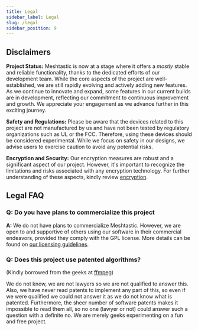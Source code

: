 ```yaml
---
title: Legal
sidebar_label: Legal
slug: /legal
sidebar_position: 9
---
```


## Disclaimers

**Project Status:** Meshtastic is now at a stage where it offers a _mostly_ stable and reliable functionality, thanks to the dedicated efforts of our development team. While the core aspects of the project are well-established, we are still rapidly evolving and actively adding new features. As we continue to innovate and expand, some features in our current builds are in development, reflecting our commitment to continuous improvement and growth. We appreciate your engagement as we advance further in this exciting journey.

**Safety and Regulations:** Please be aware that the devices related to this project are not manufactured by us and have not been tested by regulatory organizations such as UL or the FCC. Therefore, using these devices should be considered experimental. While we focus on safety in our designs, we advise users to exercise caution to avoid any potential risks.

**Encryption and Security:** Our encryption measures are robust and a significant aspect of our project. However, it's important to recognize the limitations and risks associated with any encryption technology. For further understanding of these aspects, kindly review [encryption](/docs/overview/encryption).

## Legal FAQ

### Q: Do you have plans to commercialize this project

**A:** We do not have plans to commercialize Meshtastic. However, we are open to and supportive of others using our software in their commercial endeavors, provided they comply with the GPL license. More details can be found on [our licensing guidelines](/docs/legal/licensing-and-trademark).

### Q: Does this project use patented algorithms?

(Kindly borrowed from the geeks at [ffmpeg](http://ffmpeg.org/legal.html))

We do not know, we are not lawyers so we are not qualified to answer this. Also, we have never read patents to implement any part of this, so even if we were qualified we could not answer it as we do not know what is patented. Furthermore, the sheer number of software patents makes it impossible to read them all, so no one (lawyer or not) could answer such a question with a definite no. We are merely geeks experimenting on a fun and free project.
